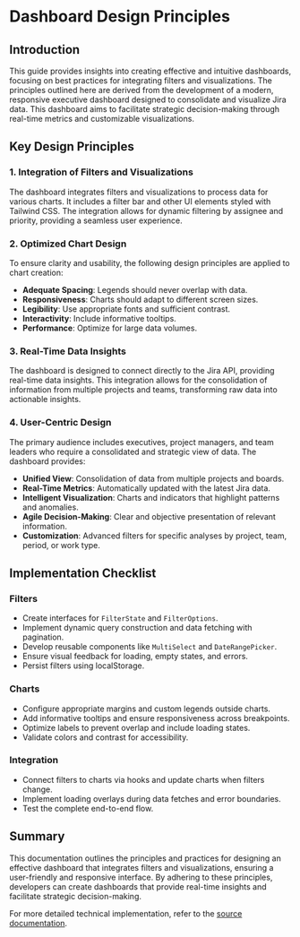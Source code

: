 # Dashboard Design Principles

## Introduction

This guide provides insights into creating effective and intuitive dashboards, focusing on best practices for integrating filters and visualizations. The principles outlined here are derived from the development of a modern, responsive executive dashboard designed to consolidate and visualize Jira data. This dashboard aims to facilitate strategic decision-making through real-time metrics and customizable visualizations.

## Key Design Principles

### 1. Integration of Filters and Visualizations

The dashboard integrates filters and visualizations to process data for various charts. It includes a filter bar and other UI elements styled with Tailwind CSS. The integration allows for dynamic filtering by assignee and priority, providing a seamless user experience.

### 2. Optimized Chart Design

To ensure clarity and usability, the following design principles are applied to chart creation:

- **Adequate Spacing**: Legends should never overlap with data.
- **Responsiveness**: Charts should adapt to different screen sizes.
- **Legibility**: Use appropriate fonts and sufficient contrast.
- **Interactivity**: Include informative tooltips.
- **Performance**: Optimize for large data volumes.

### 3. Real-Time Data Insights

The dashboard is designed to connect directly to the Jira API, providing real-time data insights. This integration allows for the consolidation of information from multiple projects and teams, transforming raw data into actionable insights.

### 4. User-Centric Design

The primary audience includes executives, project managers, and team leaders who require a consolidated and strategic view of data. The dashboard provides:

- **Unified View**: Consolidation of data from multiple projects and boards.
- **Real-Time Metrics**: Automatically updated with the latest Jira data.
- **Intelligent Visualization**: Charts and indicators that highlight patterns and anomalies.
- **Agile Decision-Making**: Clear and objective presentation of relevant information.
- **Customization**: Advanced filters for specific analyses by project, team, period, or work type.

## Implementation Checklist

### Filters

- Create interfaces for `FilterState` and `FilterOptions`.
- Implement dynamic query construction and data fetching with pagination.
- Develop reusable components like `MultiSelect` and `DateRangePicker`.
- Ensure visual feedback for loading, empty states, and errors.
- Persist filters using localStorage.

### Charts

- Configure appropriate margins and custom legends outside charts.
- Add informative tooltips and ensure responsiveness across breakpoints.
- Optimize labels to prevent overlap and include loading states.
- Validate colors and contrast for accessibility.

### Integration

- Connect filters to charts via hooks and update charts when filters change.
- Implement loading overlays during data fetches and error boundaries.
- Test the complete end-to-end flow.

## Summary

This documentation outlines the principles and practices for designing an effective dashboard that integrates filters and visualizations, ensuring a user-friendly and responsive interface. By adhering to these principles, developers can create dashboards that provide real-time insights and facilitate strategic decision-making.

For more detailed technical implementation, refer to the [source documentation](https://gitdocai-data/organization/org-3b5b9a00-5655-4c1f-96df-503f2619fb1c/repositories/jira-dash/filtros_e_Graficos.md).
